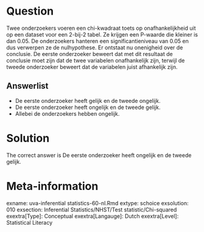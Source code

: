 Question
========

Twee onderzoekers voeren een chi-kwadraat toets op onafhankelijkheid uit op een dataset voor een 2-bij-2 tabel. Ze krijgen een P-waarde die kleiner is dan 0.05. De onderzoekers hanteren een significantieniveau van 0.05 en dus verwerpen ze de nulhypothese. Er ontstaat nu onenigheid over de conclusie. De eerste onderzoeker beweert dat met dit resultaat de conclusie moet zijn dat de twee variabelen onafhankelijk zijn, terwijl de tweede onderzoeker beweert dat de variabelen juist afhankelijk zijn. 

Answerlist
----------
* De eerste onderzoeker heeft gelijk en de tweede ongelijk.
* De eerste onderzoeker heeft ongelijk en de tweede gelijk.
* Allebei de onderzoekers hebben ongelijk.

Solution
========

The correct answer is  De eerste onderzoeker heeft ongelijk en de tweede gelijk. 

Meta-information
================
exname: uva-inferential statistics-60-nl.Rmd 
extype: schoice 
exsolution: 010 
exsection: Inferential Statistics/NHST/Test statistic/Chi-squared
exextra[Type]: Conceptual
exextra[Langauge]: Dutch 
exextra[Level]: Statistical Literacy 

